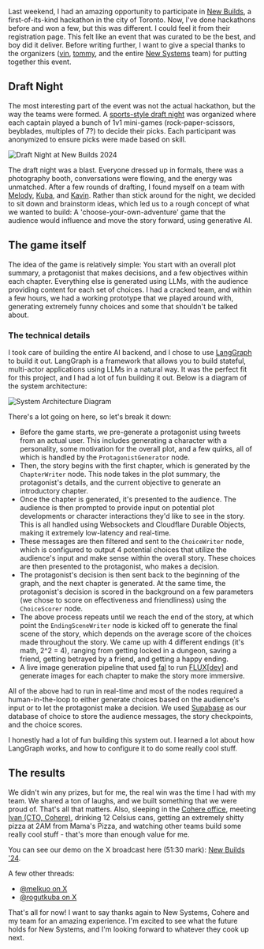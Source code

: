 <Cover
  src="/blogs/new-builds-2024/cover.jpeg"
  alt="New Builds 2024"
  caption="New Builds 2024"
/>


Last weekend, I had an amazing opportunity to participate in [New Builds](https://x.com/newsystems_/status/1828455648377327976), a first-of-its-kind hackathon in the city of Toronto. Now, I've done hackathons before and won a few, but this was different. I could feel it from their registration page. This felt like an event that was curated to be the best, and boy did it deliver. Before writing further, I want to give a special thanks to the organizers ([vin](https://x.com/internetvin), [tommy](https://x.com/tommytrxnh), and the entire [New Systems](https://x.com/newsystems_/) team) for putting together this event.

## Draft Night

The most interesting part of the event was not the actual hackathon, but the way the teams were formed. A [sports-style draft night](https://x.com/newsystems_/status/1835392454444650701) was organized where each captain played a bunch of 1v1 mini-games (rock-paper-scissors, beyblades, multiples of 7?) to decide their picks. Each participant was anonymized to ensure picks were made based on skill.

<img
  src="/blogs/new-builds-2024/draft_night.jpeg"
  alt="Draft Night at New Builds 2024"
  width={800}
  height={600}
  className="rounded-lg"
/>

The draft night was a blast. Everyone dressed up in formals, there was a photography booth, conversations were flowing, and the energy was unmatched. After a few rounds of drafting, I found myself on a team with [Melody](https://x.com/melkuo), [Kuba](https://x.com/rogutkuba), and [Kavin](https://x.com/mohan_kavin). Rather than stick around for the night, we decided to sit down and brainstorm ideas, which led us to a rough concept of what we wanted to build: A 'choose-your-own-adventure' game that the audience would influence and move the story forward, using generative AI.

## The game itself

The idea of the game is relatively simple: You start with an overall plot summary, a protagonist that makes decisions, and a few objectives within each chapter. Everything else is generated using LLMs, with the audience providing content for each set of choices. I had a cracked team, and within a few hours, we had a working prototype that we played around with, generating extremely funny choices and some that shouldn't be talked about.

### The technical details

I took care of building the entire AI backend, and I chose to use [LangGraph](https://github.com/langchain-ai/langgraph) to build it out. LangGraph is a framework that allows you to build stateful, multi-actor applications using LLMs in a natural way. It was the perfect fit for this project, and I had a lot of fun building it out. Below is a diagram of the system architecture:

<img
  src="/blogs/new-builds-2024/architecture.png"
  alt="System Architecture Diagram"
  width={800}
  height={600}
  className="rounded-lg"
/>

There's a lot going on here, so let's break it down:

- Before the game starts, we pre-generate a protagonist using tweets from an actual user. This includes generating a character with a personality, some motivation for the overall plot, and a few quirks, all of which is handled by the `ProtagonistGenerator` node.
- Then, the story begins with the first chapter, which is generated by the `ChapterWriter` node. This node takes in the plot summary, the protagonist's details, and the current objective to generate an introductory chapter.
- Once the chapter is generated, it's presented to the audience. The audience is then prompted to provide input on potential plot developments or character interactions they'd like to see in the story. This is all handled using Websockets and Cloudflare Durable Objects, making it extremely low-latency and real-time.
- These messages are then filtered and sent to the `ChoiceWriter` node, which is configured to output 4 potential choices that utilize the audience's input and make sense within the overall story. These choices are then presented to the protagonist, who makes a decision.
- The protagonist's decision is then sent back to the beginning of the graph, and the next chapter is generated. At the same time, the protagonist's decision is scored in the background on a few parameters (we chose to score on effectiveness and friendliness) using the `ChoiceScorer` node.
- The above process repeats until we reach the end of the story, at which point the `EndingSceneWriter` node is kicked off to generate the final scene of the story, which depends on the average score of the choices made throughout the story. We came up with 4 different endings (it's math, 2^2 = 4), ranging from getting locked in a dungeon, saving a friend, getting betrayed by a friend, and getting a happy ending.
- A live image generation pipeline that used [fal](https://fal.ai/) to run [FLUX[dev]](https://fal.ai/models/fal-ai/flux/dev) and generate images for each chapter to make the story more immersive.

All of the above had to run in real-time and most of the nodes required a human-in-the-loop to either generate choices based on the audience's input or to let the protagonist make a decision. We used [Supabase](https://supabase.com/) as our database of choice to store the audience messages, the story checkpoints, and the choice scores.

I honestly had a lot of fun building this system out. I learned a lot about how LangGraph works, and how to configure it to do some really cool stuff.

## The results

We didn't win any prizes, but for me, the real win was the time I had with my team. We shared a ton of laughs, and we built something that we were proud of. That's all that matters. Also, sleeping in the [Cohere office](https://cohere.com/about), meeting [Ivan (CTO, Cohere)](https://x.com/1vnzh), drinking 12 Celsius cans, getting an extremely shitty pizza at 2AM from Mama's Pizza, and watching other teams build some really cool stuff - that's more than enough value for me.

You can see our demo on the X broadcast here (51:30 mark): [New Builds '24](https://x.com/i/broadcasts/1OwxWNvzRejJQ).

A few other threads:

- [@melkuo on X](https://x.com/melkuo/status/1841521131439731038)
- [@rogutkuba on X](https://x.com/rogutkuba/status/1841540900666712526)

That's all for now! I want to say thanks again to New Systems, Cohere and my team for an amazing experience. I'm excited to see what the future holds for New Systems, and I'm looking forward to whatever they cook up next.
